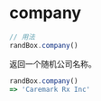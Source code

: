 # company

```js
// 用法
randBox.company()
```

返回一个随机公司名称。

```js
randBox.company()
=> 'Caremark Rx Inc'
```
